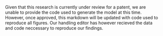 Given that this research is currently under review for a patent, we are unable to provide the code used to generate the model at this time. 
However, once approved, this markdown will be updated with code used to reproduce all figures. 
Our handling editor has however recieved the data and code neccessary to reproduce our findings.
